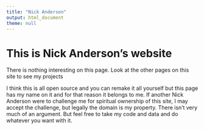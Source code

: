 ```yaml
---
title: "Nick Anderson"
output: html_document
theme: null
---
```


# **This is Nick Anderson's website**

There is nothing interesting on this page. Look at the other pages on this site to see my projects

</div>
<div class="col-sm-6">

I think this is all open source and you can remake it all yourself but this page has my name on it and for that reason it belongs to me. If another Nick Anderson were to challenge me for spiritual ownership of this site, I may accept the challenge, but legally the domain is my property. There isn't very much of an argument. But feel free to take my code and data and do whatever you want with it. 

</a>
</div>









<style type="text/css">
.title {
  display: none;
}

.navbar-default {
    background-color: #640000 !important;
    
}

<!-- .navbar-nav { -->
<!--   color:white !important; -->

<!-- } -->

.navbar .navbar-brand, .navbar .navbar-nav .nav-links  {
  color: white;
}

.navbar-default .navbar-nav>li>a {
    color: white !important;
    font-weight: 150;
}

.navbar-nav > .active > a { 
    background-color: #006400 !important;
    font-weight: 175;
}

#getting-started img {
  margin-right: 10px;
  margin-left: 5px;
}


</style>

<div class="row" style="padding-top: 30px;">
<div class="col-sm-6">
